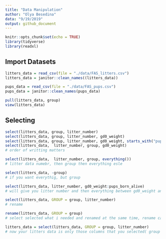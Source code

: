 ```yaml
---
title: "Data Manipulation"
author: "Olya Besedina"
data: "9/19/2019"
output: github_document
---
```

  
```r
knitr::opts_chunk$set(echo = TRUE)
library(tidyverse)
library(readxl)
```

## Import Datasets
```r

litters_data = read_csv(file = "./data/FAS_litters.csv")
litters_data = janitor::clean_names((litters_data))

pups_data = read_csv(file = "./data/FAS_pups.csv")
pups_data = janitor::clean_names(pups_data)

pull(litters_data, group)
view(litters_data)
```

## Selecting
```r
select(litters_data, group, litter_number)
select(litters_data, group, litter_number, gd0_weight)
select(litters_data, group, litter_number, gd0_weight, starts_with("pups"))
select(litters_data,  litter_number, group, gd0_weight)
# order of writting matters

select(litters_data,  litter_number, group, everything())
# litter data numebr, then group then everything esle

select(litters_data, -group)
# if you want everythig, but group

select(litters_data, litter_number, gd0_weight:pups_born_alive)
# will give you litter number and then everything between gd0_weight and pups born alive

select(litters_data, GROUP = group, litter_number)
# rename

rename(litters_data, GROUP = group)
# select selected what i needed and renamed at the same time, rename can only rename

litters_data = select(litters_data, GROUP = group, litter_number)
# now your litters data is only those columns that you selected( group and litters_number)
```







